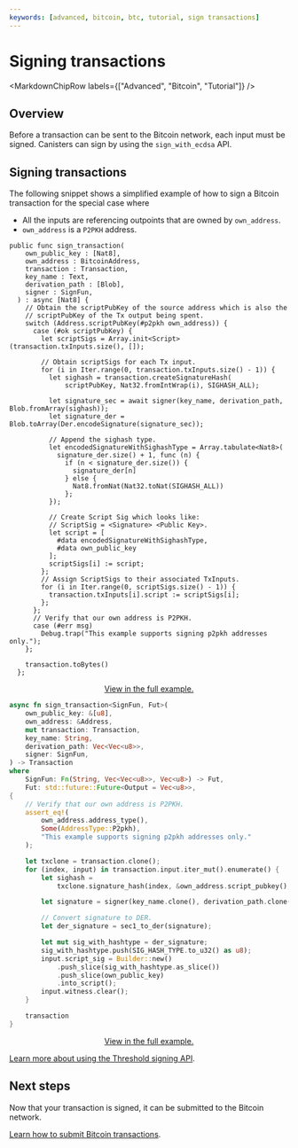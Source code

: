 ```yaml
---
keywords: [advanced, bitcoin, btc, tutorial, sign transactions]
---
```



# Signing transactions

<MarkdownChipRow labels={["Advanced", "Bitcoin", "Tutorial"]} />

## Overview

Before a transaction can be sent to the Bitcoin network, each input must be
signed. Canisters can sign by using the `sign_with_ecdsa` API.

## Signing transactions

The following snippet shows a simplified example of how to sign a Bitcoin transaction for the special case where

- All the inputs are referencing outpoints that are owned by `own_address`.
- `own_address` is a `P2PKH` address.

<Tabs groupId="languages">
<TabItem value="motoko" label="Motoko" default>

```motoko
public func sign_transaction(
    own_public_key : [Nat8],
    own_address : BitcoinAddress,
    transaction : Transaction,
    key_name : Text,
    derivation_path : [Blob],
    signer : SignFun,
  ) : async [Nat8] {
    // Obtain the scriptPubKey of the source address which is also the
    // scriptPubKey of the Tx output being spent.
    switch (Address.scriptPubKey(#p2pkh own_address)) {
      case (#ok scriptPubKey) {
        let scriptSigs = Array.init<Script>(transaction.txInputs.size(), []);

        // Obtain scriptSigs for each Tx input.
        for (i in Iter.range(0, transaction.txInputs.size() - 1)) {
          let sighash = transaction.createSignatureHash(
              scriptPubKey, Nat32.fromIntWrap(i), SIGHASH_ALL);

          let signature_sec = await signer(key_name, derivation_path, Blob.fromArray(sighash));
          let signature_der = Blob.toArray(Der.encodeSignature(signature_sec));

          // Append the sighash type.
          let encodedSignatureWithSighashType = Array.tabulate<Nat8>(
            signature_der.size() + 1, func (n) {
              if (n < signature_der.size()) {
                signature_der[n]
              } else {
                Nat8.fromNat(Nat32.toNat(SIGHASH_ALL))
              };
          });

          // Create Script Sig which looks like:
          // ScriptSig = <Signature> <Public Key>.
          let script = [
            #data encodedSignatureWithSighashType,
            #data own_public_key
          ];
          scriptSigs[i] := script;
        };
        // Assign ScriptSigs to their associated TxInputs.
        for (i in Iter.range(0, scriptSigs.size() - 1)) {
          transaction.txInputs[i].script := scriptSigs[i];
        };
      };
      // Verify that our own address is P2PKH.
      case (#err msg)
        Debug.trap("This example supports signing p2pkh addresses only.");
    };

    transaction.toBytes()
  };

```
<a href="https://github.com/dfinity/examples/blob/0f0ca7df352a1b7953d80ac8ec19767deea359db/motoko/basic_bitcoin/src/basic_bitcoin/src/BitcoinWallet.mo#L161">
    <div align="center">View in the full example.</div>
</a>
</TabItem>
<TabItem value="rust" label="Rust" default>

```rust
async fn sign_transaction<SignFun, Fut>(
    own_public_key: &[u8],
    own_address: &Address,
    mut transaction: Transaction,
    key_name: String,
    derivation_path: Vec<Vec<u8>>,
    signer: SignFun,
) -> Transaction
where
    SignFun: Fn(String, Vec<Vec<u8>>, Vec<u8>) -> Fut,
    Fut: std::future::Future<Output = Vec<u8>>,
{
    // Verify that our own address is P2PKH.
    assert_eq!(
        own_address.address_type(),
        Some(AddressType::P2pkh),
        "This example supports signing p2pkh addresses only."
    );

    let txclone = transaction.clone();
    for (index, input) in transaction.input.iter_mut().enumerate() {
        let sighash =
            txclone.signature_hash(index, &own_address.script_pubkey(), SIG_HASH_TYPE.to_u32());

        let signature = signer(key_name.clone(), derivation_path.clone(), sighash.to_vec()).await;

        // Convert signature to DER.
        let der_signature = sec1_to_der(signature);

        let mut sig_with_hashtype = der_signature;
        sig_with_hashtype.push(SIG_HASH_TYPE.to_u32() as u8);
        input.script_sig = Builder::new()
            .push_slice(sig_with_hashtype.as_slice())
            .push_slice(own_public_key)
            .into_script();
        input.witness.clear();
    }

    transaction
}
```
<a href="https://github.com/dfinity/examples/blob/0f0ca7df352a1b7953d80ac8ec19767deea359db/rust/basic_bitcoin/src/basic_bitcoin/src/bitcoin_wallet.rs#L236C1-L275C2">
    <div align="center">View in the full example.</div>
</a>
</TabItem>
</Tabs>

[Learn more about using the Threshold signing API](/docs/current/developer-docs/smart-contracts/encryption/t-ecdsa).

## Next steps

Now that your transaction is signed, it can be submitted to the Bitcoin network.

[Learn how to submit Bitcoin transactions](submit-transactions.mdx).

